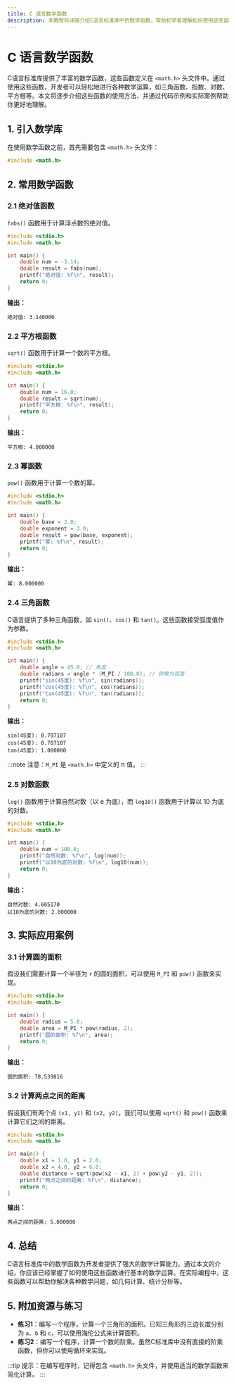 ```yaml
---
title: C 语言数学函数
description: 本教程将详细介绍C语言标准库中的数学函数，帮助初学者理解如何使用这些函数进行数学计算。
---
```


# C 语言数学函数

C语言标准库提供了丰富的数学函数，这些函数定义在 `<math.h>` 头文件中。通过使用这些函数，开发者可以轻松地进行各种数学运算，如三角函数、指数、对数、平方根等。本文将逐步介绍这些函数的使用方法，并通过代码示例和实际案例帮助你更好地理解。

## 1. 引入数学库

在使用数学函数之前，首先需要包含 `<math.h>` 头文件：

```c
#include <math.h>
```

## 2. 常用数学函数

### 2.1 绝对值函数

`fabs()` 函数用于计算浮点数的绝对值。

```c
#include <stdio.h>
#include <math.h>

int main() {
    double num = -3.14;
    double result = fabs(num);
    printf("绝对值: %f\n", result);
    return 0;
}
```

**输出：**
```
绝对值: 3.140000
```

### 2.2 平方根函数

`sqrt()` 函数用于计算一个数的平方根。

```c
#include <stdio.h>
#include <math.h>

int main() {
    double num = 16.0;
    double result = sqrt(num);
    printf("平方根: %f\n", result);
    return 0;
}
```

**输出：**
```
平方根: 4.000000
```

### 2.3 幂函数

`pow()` 函数用于计算一个数的幂。

```c
#include <stdio.h>
#include <math.h>

int main() {
    double base = 2.0;
    double exponent = 3.0;
    double result = pow(base, exponent);
    printf("幂: %f\n", result);
    return 0;
}
```

**输出：**
```
幂: 8.000000
```

### 2.4 三角函数

C语言提供了多种三角函数，如 `sin()`、`cos()` 和 `tan()`。这些函数接受弧度值作为参数。

```c
#include <stdio.h>
#include <math.h>

int main() {
    double angle = 45.0; // 角度
    double radians = angle * (M_PI / 180.0); // 转换为弧度
    printf("sin(45度): %f\n", sin(radians));
    printf("cos(45度): %f\n", cos(radians));
    printf("tan(45度): %f\n", tan(radians));
    return 0;
}
```

**输出：**
```
sin(45度): 0.707107
cos(45度): 0.707107
tan(45度): 1.000000
```

:::note
注意：`M_PI` 是 `<math.h>` 中定义的 π 值。
:::

### 2.5 对数函数

`log()` 函数用于计算自然对数（以 e 为底），而 `log10()` 函数用于计算以 10 为底的对数。

```c
#include <stdio.h>
#include <math.h>

int main() {
    double num = 100.0;
    printf("自然对数: %f\n", log(num));
    printf("以10为底的对数: %f\n", log10(num));
    return 0;
}
```

**输出：**
```
自然对数: 4.605170
以10为底的对数: 2.000000
```

## 3. 实际应用案例

### 3.1 计算圆的面积

假设我们需要计算一个半径为 `r` 的圆的面积，可以使用 `M_PI` 和 `pow()` 函数来实现。

```c
#include <stdio.h>
#include <math.h>

int main() {
    double radius = 5.0;
    double area = M_PI * pow(radius, 2);
    printf("圆的面积: %f\n", area);
    return 0;
}
```

**输出：**
```
圆的面积: 78.539816
```

### 3.2 计算两点之间的距离

假设我们有两个点 `(x1, y1)` 和 `(x2, y2)`，我们可以使用 `sqrt()` 和 `pow()` 函数来计算它们之间的距离。

```c
#include <stdio.h>
#include <math.h>

int main() {
    double x1 = 1.0, y1 = 2.0;
    double x2 = 4.0, y2 = 6.0;
    double distance = sqrt(pow(x2 - x1, 2) + pow(y2 - y1, 2));
    printf("两点之间的距离: %f\n", distance);
    return 0;
}
```

**输出：**
```
两点之间的距离: 5.000000
```

## 4. 总结

C语言标准库中的数学函数为开发者提供了强大的数学计算能力。通过本文的介绍，你应该已经掌握了如何使用这些函数进行基本的数学运算。在实际编程中，这些函数可以帮助你解决各种数学问题，如几何计算、统计分析等。

## 5. 附加资源与练习

- **练习1**：编写一个程序，计算一个三角形的面积。已知三角形的三边长度分别为 `a`、`b` 和 `c`，可以使用海伦公式来计算面积。
- **练习2**：编写一个程序，计算一个数的阶乘。虽然C标准库中没有直接的阶乘函数，但你可以使用循环来实现。

:::tip
提示：在编写程序时，记得包含 `<math.h>` 头文件，并使用适当的数学函数来简化计算。
:::